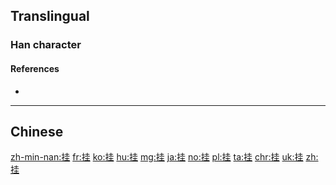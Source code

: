 {{also|掛}}
==Translingual==

===Han character===
{{Han char|rn=64|rad=手|as=06|sn=9|four=54014|canj=QGG|ids=⿰扌圭}}

====References====
* {{Han ref|kx=0429.060|dkj=12020|dj=0778.030|hdz=31865.050|uh=6302|ud=25346|bh=AC45|bd=44101}}

----

==Chinese==
{{zh-see|掛}}

[[zh-min-nan:挂]]
[[fr:挂]]
[[ko:挂]]
[[hu:挂]]
[[mg:挂]]
[[ja:挂]]
[[no:挂]]
[[pl:挂]]
[[ta:挂]]
[[chr:挂]]
[[uk:挂]]
[[zh:挂]]